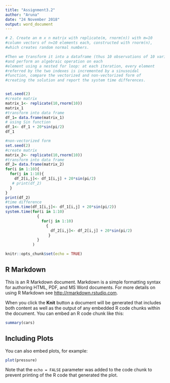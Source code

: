 ---
title: "Assignment3.2"
author: "Aruna"
date: "24 November 2018"
output: word_document
---
```{r}
# 2. Create an m x n matrix with replicate(m, rnorm(n)) with m=10
#column vectors of n=10 elements each, constructed with rnorm(n),
#which creates random normal numbers.

#Then we transform it into a dataframe (thus 10 observations of 10 variables)
#and perform an algebraic operation on each
#element using a nested for loop: at each iteration, every element
#referred by the two indexes is incremented by a sinusoidal
#function, compare the vectorized and non-vectorized form of
#creating the solution and report the system time differences.


set.seed(2)
#create matrix
matrix_1<- replicate(10,rnorm(10))
matrix_1
#transform into data frame
df_1= data.frame(matrix_1)
# using Sin function 
df_1<- df_1 + 20*sin(pi/2)
df_1

#non-vectorized form
set.seed(2)
#create matrix
matrix_2<- replicate(10,rnorm(10))
#transform into data frame
df_2= data.frame(matrix_2)
for(i in 1:10){
  for(j in 1:10){
    df_2[i,j]<- df_1[i,j] + 20*sin(pi/2)
   # print(df_2)
  }
}
print(df_2)
#time difference
system.time(df_1[i,j]<- df_1[i,j] + 20*sin(pi/2))
system.time(for(i in 1:10)
              {
                for(j in 1:10)
                  {
                    df_2[i,j]<- df_2[i,j] + 20*sin(pi/2)
                   }
              }
            )


```

```{r setup, include=FALSE}
knitr::opts_chunk$set(echo = TRUE)
```

## R Markdown

This is an R Markdown document. Markdown is a simple formatting syntax for authoring HTML, PDF, and MS Word documents. For more details on using R Markdown see <http://rmarkdown.rstudio.com>.

When you click the **Knit** button a document will be generated that includes both content as well as the output of any embedded R code chunks within the document. You can embed an R code chunk like this:

```{r cars}
summary(cars)
```

## Including Plots

You can also embed plots, for example:

```{r pressure, echo=FALSE}
plot(pressure)
```

Note that the `echo = FALSE` parameter was added to the code chunk to prevent printing of the R code that generated the plot.
